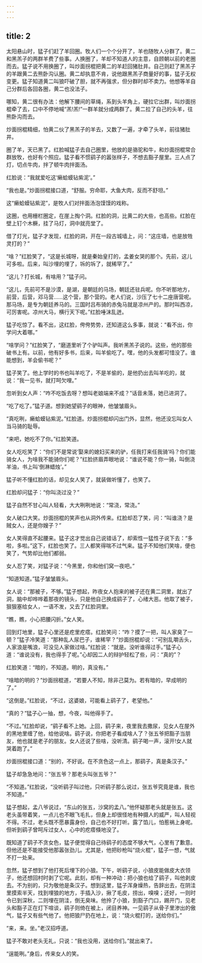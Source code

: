 ```yaml
---
---
---
```

title: 2
---



太阳悬山时，猛子们赶了羊回圈。牧人们一个个分开了，羊也随牧人分群了。黄二和黑羔子的两群羊费了些事。人换圈了，羊却不知道人的主意，自顾朝以前的老圈而去。猛子说不用换圈了，叫炒面拐棍把黄二的羊赶回猪肚井。自己则赶了黑羔子的羊跟黄二去熊卧沟认圈。黄二却执意不肯，说他跟黑羔子商量好的事，猛子无权变更。猛子知道黄二叫狼吓破了胆，就不再强求，但分群时却不卖力。他想等羊自己分群后各回各圈，黄二也没法子。

哪知，黄二很有办法：他解下腰间的草绳，系到头羊角上，硬拉它出群，叫炒面拐棍牵了去，口中不停地喊“羔!羔!”一群羊就分成两群了。黄二拉了自己的头羊，往熊卧沟而去。

炒面拐棍精细，怕黄二伙了黑羔子的羊去，又数了一遍，才牵了头羊，前往猪肚井。

圈了羊，天已黑了。红脸喊猛子去自己圈里，他放的是骆驼和牛，和炒面拐棍常合群放牧，也好有个照应。猛子看不惯鹞子的嚣张样子，不想去豁子屋里。三人点了灯，切点牛肉，拌了顿牛肉拌面汤。

红脸说：“我就爱吃这‘癞蛤蟆钻紫泥’。”

“我也是。”炒面拐棍接口道，“舒服。穷命耶，大鱼大肉，反而不舒坦。”

这“癞蛤蟆钻紫泥”，是牧人们对拌面汤泡馍馍的戏称。

这圈，也用栅栏圈定，在崖上掏个洞。红脸的洞，比黄二的大些，也高些。红脸在壁上钉个木橛，挂了马灯，洞中就亮堂了。

借了灯光，猛子才发现，红脸的洞，开在一段古城墙上，问：“这庄墙，也是放牲灵打的？”

“啥？”红脸笑了，“这是长城呀，就是秦始皇打的，孟姜女哭的那个。先前，这儿可多啦。后来，叫沙埋的埋了，坼的坼了，就稀罕了。”

“这儿？打长城，有啥用？”猛子问。

“这儿，先前可不是沙漠，是湖，是朝廷的马场，朝廷还驻兵呢。你不听那地方，前营，后营，邓马营……这个营，那个营的。老人们说，沙压了七十二座唐营呢。那马场，是专为朝廷养马的。三国时吕布骑的赤兔马就是凉州产的。那时叫西凉，可厉害呢。凉州大马，横行天下呢。”红脸唾沫乱迸。

猛子吃惊了。看不出，这红脸，侉侉势势，还知道这么多事，就说：“看不出，你学问大着哪。”

“啥学问？”红脸笑了，“磨道里听了个驴叫声。我听黑羔子说的。这些，他的那些破书上有。以前，他有好多书，后来，叫羊偷吃了。嘿，他的头发都可惜没了。谁能想到，羊会偷书呢？”

猛子笑了。他上学时的书也叫羊吃了，不是羊偷的，是他扔出去叫羊吃的，就说：“我一见书，就打呵欠哩。”

忽听到女人声：“咋不吃饭去呀？想叫老娘端来不成？”话音未落，她已进洞了。

“吃了吃了。”猛子道。想到她望鹞子的眼神，他皱皱眉头。

“真吃咧，癞蛤蟆钻紫泥。”红脸道。炒面拐棍却闪出门外，显然，他还没忘叫女人当马骑的耻辱。

“来吧，她吃不了你。”红脸笑道。

女人吃吃笑了：“你们不是常说‘娶来的媳妇买来的驴，任我打来任我骑’吗？你们能骑女人，为啥我不能骑你们呢？”红脸挤眉弄眼地说：“谁说不能？你一骑，叫倒浇羊油，书上叫‘倒淋蜡烛’。”

猛子听不懂红脸的话，却见女人笑了，就装做听懂了，也笑了。

红脸却问猛子：“你叫浇过没？”

猛子自然不甘心叫人轻看，大大咧咧地说：“常浇，常浇。”

女人破口大笑。炒面拐棍的笑声也从洞外传来。红脸却忍了笑，问：“叫谁浇？是贼女人，还是你嫂子？”

女人笑得直不起腰来。猛子这才觉出自己说错话了，却索性一猛性子说下去：“多啦，多啦。”这下，红脸也笑了。三人都笑得喘不过气来。猛子不知他们笑啥，便也笑了，气势却比他们都弱。

女人忍了笑，对猛子说：“今黑里，你和他们窝一夜吧。”

“知道知道。”猛子皱皱眉头。

女人说：“那被子，不够。”猛子想起，昨夜女人抱来的被子还在黄二洞里，就出了洞，脑中却哗哗着那夜的镜头，只是他自己换成鹞子了，心绪大恶。他取了被子，狠狠塞给女人，一语不发，又去了红脸洞里。

“瞧，瞧，小心把腰闪折。”女人笑。

回到灯地里，猛子心里还是疙里疙瘩。红脸笑问：“咋？摸了一把，叫人家臭了一顿？”猛子冷笑道：“那种乱人尿巴子，谁稀罕？”炒面拐棍却说：“可别乱嚼舌头，人家浪是嘴浪，可没见人家做过啥。”红脸说：“就是。没听谁得过手。”猛子心道：“谁说没有，我也得手了呢。”心却因二人的辩护轻松了些，问：“真的”？

红脸笑道：“暗的，不知道。明的，真没有。”

“啥暗的明的？”炒面拐棍道，“若要人不知，除非己莫为。若有暗的，早成明的了。”

“这倒是。”红脸说，“不过，这婆娘，可能看上鹞子了，老望他。”

“真的？”猛子心一抽，想，今夜，叫他得手了。

“不过。”红脸却说，“鹞子看不上她。上回，鹞子来，夜里我去撒尿，见女人在屋外的黑地里缠了他，给他说啥。鹞子说，你把老子看成啥人了？张五爷把豁子当朋友，他也就是老子的朋友。女人还说了些啥，没听清。鹞子喝一声，滚开!女人就哭着跑了。”

炒面拐棍接口道：“别的，不好说。在不贪色这一点上，那鹞子，真是条汉子。”

猛子却急急地问：“张五爷？那老头叫张五爷？”

“不知道。”红脸说，“没听鹞子叫过他，只听鹞子那么说过，张五爷究竟是谁，我也不知道。”

猛子想起，孟八爷说过，“东山的张五，沙窝的孟八。”他怀疑那老头就是张五。这老头虽带着笑，一点儿也不眼飞毛扎，但身上却很怪地有种摄人的威严，叫人轻视不得。不过，老头既不愿暴露身份，自己也不好打听。露了馅儿，怕惹祸上身呢。但听到鹞子曾呵斥过女人，心中的疙瘩倏地没了。

既知道了鹞子不贪女色，猛子便觉得自己待鹞子的态度不够大气，心里有了歉意。但他还是不能接受他那嚣张劲儿。尤其是，他把砂枪叫“烧火棍”，猛子一想，气就不打一处来。

忽然，猛子想到了他打死后埋下的小狼。下午，听鹞子说，小狼皮能做皮大衣领子，他还想回村时剥了它呢。此刻，却有一种冲动：把小狼也给了鹞子，叫他剥皮去。不为别的，只为敬他是条汉子。想到这里，猛子浑身燥热，告辞出去，在阴洼里摸索半天，找到埋狼的地方，手插入沙，揪了毛皮，捞出，嗅嗅；还好，一则时令已到深秋，二则埋在阴洼，倒无臭味。他拎了小狼，到豁子门口，踢开门，见老头和豁子正在灯下喧谈，鹞子则倚在被上，闭目养神。一见鹞子从骨子里渗出的傲气，猛子又有些气他了。他把狼尸扔在地上，说：“烧火棍打的，送给你们。”

“来，来。坐。”老汉招呼道。

猛子不敢对老头无礼，只说：“我也没用，送给你们。”就出来了。

“逞能咧。”身后，传来女人的笑。